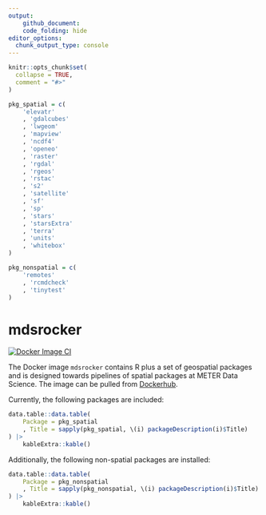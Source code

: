 ```yaml
---
output: 
    github_document:
    code_folding: hide
editor_options: 
  chunk_output_type: console
---
```


```r
knitr::opts_chunk$set(
  collapse = TRUE,
  comment = "#>"
)

pkg_spatial = c(
    'elevatr'
    , 'gdalcubes'
    , 'lwgeom'
    , 'mapview'
    , 'ncdf4'
    , 'openeo'
    , 'raster'
    , 'rgdal'
    , 'rgeos'
    , 'rstac'
    , 's2'
    , 'satellite'
    , 'sf'
    , 'sp'
    , 'stars'
    , 'starsExtra'
    , 'terra'
    , 'units'
    , 'whitebox'
)

pkg_nonspatial = c(
    'remotes'
    , 'rcmdcheck'
    , 'tinytest'
)
```


# mdsrocker

[![Docker Image CI](https://github.com/meterds/mdsrocker/actions/workflows/docker-image.yml/badge.svg)](https://github.com/meterds/mdsrocker/actions/workflows/docker-image.yml)

The Docker image `mdsrocker` contains R plus a set of geospatial packages and is 
designed towards pipelines of spatial packages at METER Data Science. The image 
can be pulled from [Dockerhub](https://hub.docker.com/repository/docker/meterds/mdsrocker).

Currently, the following packages are included:

```r
data.table::data.table(
    Package = pkg_spatial
    , Title = sapply(pkg_spatial, \(i) packageDescription(i)$Title)
) |> 
    kableExtra::kable()
```


Additionally, the following non-spatial packages are installed: 

```r
data.table::data.table(
    Package = pkg_nonspatial
    , Title = sapply(pkg_nonspatial, \(i) packageDescription(i)$Title)
) |> 
    kableExtra::kable()
```

